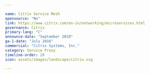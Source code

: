 ---

name: Citrix Service Mesh
opensource: "No"
link: https://www.citrix.com/en-in/networking/microservices.html
governance: Citrix
primary-lang: "C"
announce-date: "September 2019"
ga-1-date: "July 2016"
commercial: "Citrix Systems, Inc."
category: Service Proxy
timeline-order: 20
icon: assets/images/landscape/citrix.svg

---
